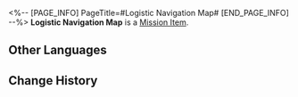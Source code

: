 <%-- [PAGE_INFO]
PageTitle=#Logistic Navigation Map#
[END_PAGE_INFO] --%>
{{Item Infobox
|id          = 140070
|image       = Item Logistic Navigation Map.png{{subst:void|<!--$UPLOAD:<<SpriteOutput/ItemFigures/140066.png>-<Item Logistic Navigation Map.png>-<Item Icons>>-->}}
|type        = Mission Item
|invCategory = Missions
|rarity      = 3
|effect      = 
|description = A navigation map with "recipient address" marked on it.
}}
{{Description|''"Heron Express would like to warn you about the latest scam, 'We left your delivery at your door.'"''}}
'''Logistic Navigation Map''' is a [[Mission Item]].

==Other Languages==
{{Other Languages
|en   = Logistic Navigation Map
|zhs  = 物流导航图
|zht  = 物流導航圖
|ja   = 物流航行図
|ko   = 물류 내비게이션 맵
|es   = Mapa de navegación de logística
|fr   = Carte de navigation logistique
|ru   = Карта навигации
|th   = แผนที่นำทางการขนส่ง
|vi   = Bản Đồ Hành Trình Vận Chuyển
|de   = Logistische Navigationskarte
|id   = Peta Navigasi Logistik
|pt   = Mapa de Navegação Logístico
}}

==Change History==
{{Change History|1.0}}
